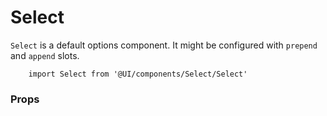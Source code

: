 
<Meta title="Components API|Select" />

# Select

`Select` is a default options component. It might be configured with `prepend` and `append` slots.

```
    import Select from '@UI/components/Select/Select'
```

### Props

<Props of={Select} />
